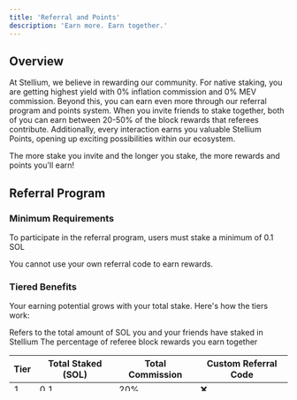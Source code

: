 ```yaml
---
title: 'Referral and Points'
description: 'Earn more. Earn together.'
---
```


## Overview

At Stellium, we believe in rewarding our community. For native staking, you are getting highest yield with 0% inflation commission and 0% MEV commission. Beyond this, you can earn even more through our referral program and points system. When you invite friends to stake together, both of you can earn between 20-50% of the block rewards that referees contribute. Additionally, every interaction earns you valuable Stellium Points, opening up exciting possibilities within our ecosystem.

<Tip>
The more stake you invite and the longer you stake, the more rewards and points you'll earn!
</Tip>

## Referral Program

### Minimum Requirements

To participate in the referral program, users must stake a minimum of 0.1 SOL

<Warning>
You cannot use your own referral code to earn rewards.
</Warning>

### Tiered Benefits

Your earning potential grows with your total stake. Here's how the tiers work:

<CardGroup cols={2}>
  <Card title="Total Staked" icon="coins">
    Refers to the total amount of SOL you and your friends have staked in Stellium
  </Card>
  <Card title="Total Commission" icon="percent">
    The percentage of referee block rewards you earn together
  </Card>
</CardGroup>

| Tier | Total Staked (SOL) | Total Commission | Custom Referral Code |
|------|-------------------|------------|---------------------|
| 1    | 0.1              | 20%        | ❌                  |
| 2    | 100              | 25%        | ✅                  |
| 3    | 300              | 30%        | ✅                  |
| 4    | 1,000            | 35%        | ✅                  |
| 5    | 10,000            | 40%        | ✅                  |
| 6    | 50,000           | 45%        | ✅                  |

<Note>
Higher tiers not only earn more commission but also unlock the ability to customize your referral code, making it more memorable for your network.
</Note>

### Important Rules to Note

#### Active Stake and Tier Calculation
- Only **active stake** counts towards your tier calculation
- Tier changes may take up to 1 epoch to reflect as your stake becomes active
- Reward calculations are performed on a per-epoch basis

#### Tier Upgrades and Commission Updates

When you upgrade to a higher tier:
- Your new tier benefits take effect from the current epoch
- You can immediately update commission rates for existing referral codes
- Changes to commission rates apply from the current epoch forward



## Stellium Points

Stellium Points are our way of recognizing and rewarding active participation in our ecosystem. Points are earned alongside your staking rewards and referral commissions, creating an additional layer of benefits for our community.

#### Points Boost System
Both referrers and referees can earn boosted points based on:
- Staking duration (longer staking = more points)
- Stake amount (higher stakes = more points)
- The boost applies to both parties, and it encourages long-term participation

<CardGroup cols={2}>
  <Card title="Duration" icon="clock">
    Earn more points the longer you maintain your stake
  </Card>
  <Card title="Amount" icon="chart-line">
    Higher stake amounts multiply your points earning potential
  </Card>
</CardGroup> 


<Warning>
Any attempt to manipulate the referral system or points earning will result in the loss of rewards and points.
</Warning>